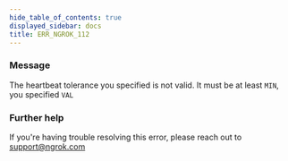 ```yaml
---
hide_table_of_contents: true
displayed_sidebar: docs
title: ERR_NGROK_112
---
```


### Message

The heartbeat tolerance you specified is not valid.
It must be at least `MIN`, you specified `VAL`

<ErrorDetails />

### Further help

If you're having trouble resolving this error, please reach out to [support@ngrok.com](mailto:support@ngrok.com?subject=Help%20with%20ERR_NGROK_112)
